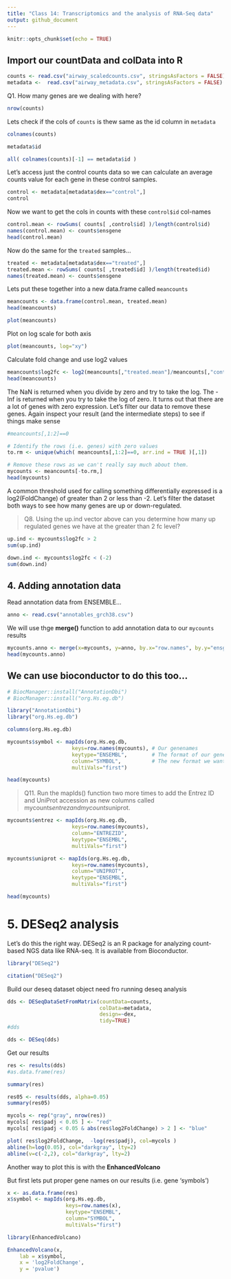```yaml
---
title: "Class 14: Transcriptomics and the analysis of RNA-Seq data"
output: github_document
---
```


```r
knitr::opts_chunk$set(echo = TRUE)
```

## Import our countData and colData into R

```r
counts <- read.csv("airway_scaledcounts.csv", stringsAsFactors = FALSE)
metadata <-  read.csv("airway_metadata.csv", stringsAsFactors = FALSE)
```

Q1. How many genes are we dealing with here?

```r
nrow(counts)
```

Lets check if the cols of `counts` is thew same as the id column in `metadata`

```r
colnames(counts)
```

```r
metadata$id
```

```r
all( colnames(counts)[-1] == metadata$id )

```

Let's access just the control counts data so we can calculate an average counts value for each gene in these control samples.

```r
control <- metadata[metadata$dex=="control",]
control
```

Now we want to get the cols in counts with these `control$id` col-names

```r
control.mean <- rowSums( counts[ ,control$id] )/length(control$id) 
names(control.mean) <- counts$ensgene
head(control.mean)
```

Now do the same for the `treated` samples...

```r
treated <- metadata[metadata$dex=="treated",]
treated.mean <- rowSums( counts[ ,treated$id] )/length(treated$id) 
names(treated.mean) <- counts$ensgene
```

Lets put these together into a new data.frame called `meancounts`

```r
meancounts <- data.frame(control.mean, treated.mean)
head(meancounts)
```

```r
plot(meancounts)
```

Plot on log scale for both axis

```r
plot(meancounts, log="xy")
```

Calculate fold change and use log2 values

```r
meancounts$log2fc <- log2(meancounts[,"treated.mean"]/meancounts[,"control.mean"])
head(meancounts)
```


The NaN is returned when you divide by zero and try to take the log. The -Inf is returned when you try to take the log of zero. It turns out that there are a lot of genes with zero expression. Let’s filter our data to remove these genes. Again inspect your result (and the intermediate steps) to see if things make sense 

```r
#meancounts[,1:2]==0

# Identify the rows (i.e. genes) with zero values
to.rm <- unique(which( meancounts[,1:2]==0, arr.ind = TRUE )[,1])

# Remove these rows as we can't really say much about them.
mycounts <- meancounts[-to.rm,]
head(mycounts)

```

A common threshold used for calling something differentially expressed is a log2(FoldChange) of greater than 2 or less than -2. Let’s filter the dataset both ways to see how many genes are up or down-regulated.
 
> Q8. Using the up.ind vector above can you determine how many up regulated genes we have at the greater than 2 fc level?
 
```r
up.ind <- mycounts$log2fc > 2
sum(up.ind)
```
 
```r
down.ind <- mycounts$log2fc < (-2)
sum(down.ind)
```

## 4. Adding annotation data

Read annotation data from ENSEMBLE...

```r
anno <- read.csv("annotables_grch38.csv")
```

We will use thge **merge()** function to add annotation data to our `mycounts` results

```r
mycounts.anno <- merge(x=mycounts, y=anno, by.x="row.names", by.y="ensgene")
head(mycounts.anno)
```

## We can use bioconductor to do this too...

```r
# BiocManager::install("AnnotationDbi")
# BiocManager::install("org.Hs.eg.db")
```

```r
library("AnnotationDbi")
library("org.Hs.eg.db")
```

```r
columns(org.Hs.eg.db)
```

```r
mycounts$symbol <- mapIds(org.Hs.eg.db,
                     keys=row.names(mycounts), # Our genenames
                     keytype="ENSEMBL",        # The format of our genenames
                     column="SYMBOL",          # The new format we want to add
                     multiVals="first")
```

```r
head(mycounts)
```


> Q11. Run the mapIds() function two more times to add the Entrez ID and UniProt accession as new columns called mycounts$entrez and mycounts$uniprot.

```r
mycounts$entrez <- mapIds(org.Hs.eg.db,
                     keys=row.names(mycounts),
                     column="ENTREZID",
                     keytype="ENSEMBL",
                     multiVals="first")

mycounts$uniprot <- mapIds(org.Hs.eg.db,
                     keys=row.names(mycounts),
                     column="UNIPROT",
                     keytype="ENSEMBL",
                     multiVals="first")

head(mycounts)
```

# 5. DESeq2 analysis
Let's do this the right way. DESeq2 is an R package for analyzing count-based NGS data like RNA-seq. It is available from Bioconductor. 

```r
library("DESeq2")
```

```r
citation("DESeq2")
```

Build our deseq dataset object need fro running deseq analysis

```r
dds <- DESeqDataSetFromMatrix(countData=counts, 
                              colData=metadata, 
                              design=~dex, 
                              tidy=TRUE)
#dds
```

```r
dds <- DESeq(dds)
```

Get our results

```r
res <- results(dds)
#as.data.frame(res)
```


```r
summary(res)
```

```r
res05 <- results(dds, alpha=0.05)
summary(res05)
```



```r
mycols <- rep("gray", nrow(res))
mycols[ res$padj < 0.05 ] <- "red"
mycols[ res$padj < 0.05 & abs(res$log2FoldChange) > 2 ] <- "blue"

plot( res$log2FoldChange,  -log(res$padj), col=mycols )
abline(h=log(0.05), col="darkgray", lty=2)
abline(v=c(-2,2), col="darkgray", lty=2)

```

Another way to plot this is with the **EnhancedVolcano**

But first lets put proper gene names on our results (i.e. gene 'symbols')

```r
x <- as.data.frame(res)
x$symbol <- mapIds(org.Hs.eg.db, 
                   keys=row.names(x),
                   keytype="ENSEMBL",
                   column="SYMBOL",
                   multiVals="first")


```

```r
library(EnhancedVolcano)

EnhancedVolcano(x,
    lab = x$symbol,
    x = 'log2FoldChange',
    y = 'pvalue')  
```



